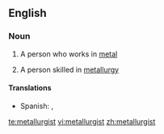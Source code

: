 ==English==

===Noun===
{{en-noun}}

#{{dated}} A person who works in [[metal]]
# A person skilled in [[metallurgy]]

====Translations====
{{trans-top|person skilled in metallurgy}}
*Spanish: {{t-|es|metalúrgico|m|f}}, {{t|es|metalurgista|m}}
{{trans-mid}}
{{trans-bottom}}

[[te:metallurgist]]
[[vi:metallurgist]]
[[zh:metallurgist]]